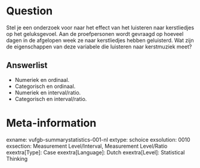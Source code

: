 Question
========
Stel je een onderzoek voor naar het effect van het luisteren naar kerstliedjes op het geluksgevoel. Aan de proefpersonen wordt gevraagd op hoeveel dagen in de afgelopen week ze naar kerstliedjes hebben geluisterd. Wat zijn de eigenschappen van deze variabele die luisteren naar kerstmuziek meet? 

Answerlist
----------
* Numeriek en ordinaal.
* Categorisch en ordinaal.
* Numeriek en interval/ratio.
* Categorisch en interval/ratio.

Meta-information
================
exname: vufgb-summarystatistics-001-nl
extype: schoice
exsolution: 0010
exsection: Measurement Level/Interval, Measurement Level/Ratio
exextra[Type]: Case
exextra[Language]: Dutch
exextra[Level]: Statistical Thinking
